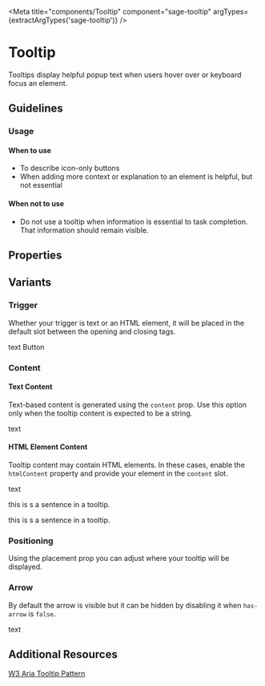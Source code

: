 


<Meta
  title="components/Tooltip"
  component="sage-tooltip"
  argTypes={extractArgTypes('sage-tooltip')}
/>

# Tooltip
Tooltips display helpful popup text when users hover over or keyboard focus an element.

## Guidelines
### Usage
#### When to use
- To describe icon-only buttons
- When adding more context or explanation to an element is helpful, but not essential

#### When not to use
- Do not use a tooltip when information is essential to task completion.
That information should remain visible.

## Properties

<ArgsTable of="sage-tooltip" />

## Variants
### Trigger
Whether your trigger is text or an HTML element, it will be placed in the default slot between the opening and closing tags.

<Story story={stories.Default} />

<Canvas>
  <sage-tooltip content="this is tooltip content" has-arrow="true" placement="bottom-start">
    text
  </sage-tooltip>
  <sage-tooltip content="this is tooltip content" has-arrow="true" placement="right-start">
    <sage-button variant="secondary">Button</sage-button>
  </sage-tooltip>
</Canvas>

### Content
#### Text Content
Text-based content is generated using the `content` prop. Use this option only when the
tooltip content is expected to be a string.

<Canvas>
  <sage-tooltip content="this is tooltip content" has-arrow="true" placement="right">text</sage-tooltip>
</Canvas>

#### HTML Element Content
Tooltip content may contain HTML elements. In these cases,
enable the `htmlContent` property and provide your element in the `content` slot.

<Story story={stories.HTMLContent} />

<Canvas>
  <sage-tooltip has-arrow="true" placement="right">
    text
    <div slot="content">
      <p>this is s a sentence in a tooltip.</p>
      <p>this is s a sentence in a tooltip.</p>
    </div>
  </sage-tooltip>
</Canvas>

### Positioning
Using the placement prop you can adjust where your tooltip will be displayed.

<Story story={stories.Positioning} />

### Arrow
By default the arrow is visible but it can be hidden by disabling it when `has-arrow` is `false`.

<Story story={stories.NoArrow} />

<Canvas>
  <sage-tooltip content="this is tooltip content" has-arrow="false" placement="right">text</sage-tooltip>
</Canvas>

## Additional Resources

[W3 Aria Tooltip Pattern](https://www.w3.org/WAI/ARIA/apg/patterns/tooltip/)
